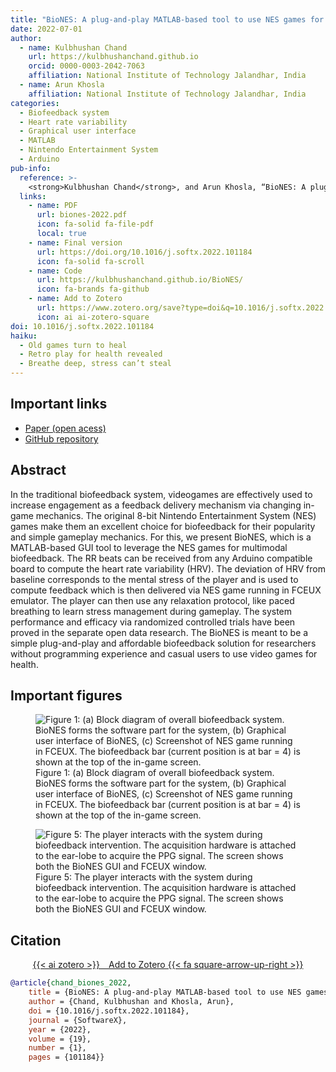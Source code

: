 ```yaml
---
title: "BioNES: A plug-and-play MATLAB-based tool to use NES games for multimodal biofeedback"
date: 2022-07-01
author:
  - name: Kulbhushan Chand
    url: https://kulbhushanchand.github.io
    orcid: 0000-0003-2042-7063
    affiliation: National Institute of Technology Jalandhar, India
  - name: Arun Khosla
    affiliation: National Institute of Technology Jalandhar, India
categories:
  - Biofeedback system
  - Heart rate variability
  - Graphical user interface
  - MATLAB
  - Nintendo Entertainment System
  - Arduino
pub-info:
  reference: >-
    <strong>Kulbhushan Chand</strong>, and Arun Khosla, “BioNES: A plug-and-play MATLAB-based tool to use NES games for multimodal biofeedback,” <em>SoftwareX</em> (2022), doi: <a href="https://doi.org/10.1016/j.softx.2022.101184"><code>10.1016/j.softx.2022.101184</code></a>
  links:
    - name: PDF
      url: biones-2022.pdf
      icon: fa-solid fa-file-pdf
      local: true
    - name: Final version
      url: https://doi.org/10.1016/j.softx.2022.101184
      icon: fa-solid fa-scroll
    - name: Code
      url: https://kulbhushanchand.github.io/BioNES/
      icon: fa-brands fa-github
    - name: Add to Zotero
      url: https://www.zotero.org/save?type=doi&q=10.1016/j.softx.2022.101184
      icon: ai ai-zotero-square
doi: 10.1016/j.softx.2022.101184
haiku:
  - Old games turn to heal
  - Retro play for health revealed
  - Breathe deep, stress can’t steal
---
```


## Important links

- [Paper (open acess)](biones-2022.pdf)
- [GitHub repository](https://kulbhushanchand.github.io/BioNES/)

## Abstract

In the traditional biofeedback system, videogames are effectively used to increase engagement as a feedback delivery mechanism via changing in-game mechanics. The original 8-bit Nintendo Entertainment System (NES) games make them an excellent choice for biofeedback for their popularity and simple gameplay mechanics. For this, we present BioNES, which is a MATLAB-based GUI tool to leverage the NES games for multimodal biofeedback. The RR beats can be received from any Arduino compatible board to compute the heart rate variability (HRV). The deviation of HRV from baseline corresponds to the mental stress of the player and is used to compute feedback which is then delivered via NES game running in FCEUX emulator. The player can then use any relaxation protocol, like paced breathing to learn stress management during gameplay. The system performance and efficacy via randomized controlled trials have been proved in the separate open data research. The BioNES is meant to be a simple plug-and-play and affordable biofeedback solution for researchers without programming experience and casual users to use video games for health.


## Important figures

![Figure 1: (a) Block diagram of overall biofeedback system. BioNES forms the software part for the system, (b) Graphical user interface of BioNES, (c) Screenshot of NES game running in FCEUX. The biofeedback bar (current position is at bar = 4) is shown at the top of the in-game screen.](biones-2022-fig1.png)

![Figure 5: The player interacts with the system during biofeedback intervention. The acquisition hardware is attached to the ear-lobe to acquire the PPG signal. The screen shows both the BioNES GUI and FCEUX window.](biones-2022-fig5.jpg)


## Citation

<p class="buttons" style="text-align:center;">
<a class="btn btn-danger" target="_blank" href="https://www.zotero.org/save?type=doi&q=10.1016/j.softx.2022.101184">{{< ai zotero >}}&emsp;Add to Zotero {{< fa square-arrow-up-right >}}</a>
</p>

```bibtex
@article{chand_biones_2022,
    title = {BioNES: A plug-and-play MATLAB-based tool to use NES games for multimodal biofeedback},
    author = {Chand, Kulbhushan and Khosla, Arun},
    doi = {10.1016/j.softx.2022.101184},
    journal = {SoftwareX},
    year = {2022},
    volume = {19},
    number = {1},
    pages = {101184}}
```
